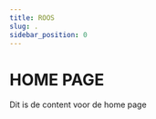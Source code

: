 ```yaml
---
title: ROOS
slug: .
sidebar_position: 0
---
```



<HomepageHeader
  title="Ontwerp met de componenten van ROOS"
  tagline="Gebruik het ROOS design system om uw applicatie RVO-consistent te maken. Leer van de research en ervaring van andere ontwikkelaars en voorkom werk dat al gedaan is."
  buttonLabel="Aan de slag"
/>

# HOME PAGE

Dit is de content voor de home page
